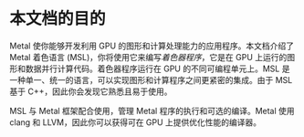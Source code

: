 # 本文档的目的

<OrigninalPDF title="1.1 Purpose of This Document" />

Metal 使你能够开发利用 GPU 的图形和计算处理能力的应用程序。本文档介绍了 Metal 着色语言 (MSL)，你将使用它来编写*着色器程序*，它是在 GPU 上运行的图形和数据并行计算代码。着色器程序运行在 GPU 的不同可编程单元上。MSL 是一种单一、统一的语言，可以实现图形和计算程序之间更紧密的集成。由于 MSL 基于 C++，因此你会发现它熟悉且易于使用。

MSL 与 Metal 框架配合使用，管理 Metal 程序的执行和可选的编译。Metal 使用 clang 和 LLVM，因此你可以获得可在 GPU 上提供优化性能的编译器。
